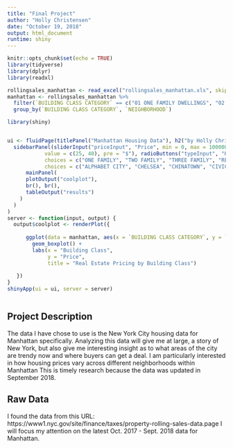```yaml
---
title: "Final Project"
author: "Holly Christensen"
date: "October 19, 2018"
output: html_document
runtime: shiny
---
```


```r
knitr::opts_chunk$set(echo = TRUE)
library(tidyverse)
library(dplyr)
library(readxl)
```

```r
rollingsales_manhattan <- read_excel("rollingsales_manhattan.xls", skip = 4) 
manhattan <- rollingsales_manhattan %>% 
  filter(`BUILDING CLASS CATEGORY` == c("01 ONE FAMILY DWELLINGS", "02 TWO FAMILY DWELLINGS", "03 THREE FAMILY DWELLINGS", "07 RENTALS - WALKUP APARTMENTS", "08 RENTALS - ELEVATOR APARTMENTS", "09 COOPS - WALKUP APARTMENTS", "10 COOPS - ELEVATOR APARTMENTS"), `SALE PRICE` <= 10000000) %>% 
  group_by(`BUILDING CLASS CATEGORY`, `NEIGHBORHOOD`)

```

```r
library(shiny)


ui <- fluidPage(titlePanel("Manhattan Housing Data"), h2("by Holly Christensen"), sidebarLayout(
  sidebarPanel(sliderInput("priceInput", "Price", min = 0, max = 10000000,
            value = c(25, 40), pre = "$"), radioButtons("typeInput", "Housing type",
            choices = c("ONE FAMILY", "TWO FAMILY", "THREE FAMILY", "RENTAL WALK-UP", "RENTAL ELEVATOR", "COOP WALK-UP", "COOP ELEVATOR")), selectInput("areaInput", "Neighborhood",
            choices = c("ALPHABET CITY", "CHELSEA", "CHINATOWN", "CIVIC CENTER", "CLINTON", "EAST VILLAGE", "FASHION", "FINANCIAL", "FLATIRON", "GRAMERCY", "GREENWICH VILLAGE-CENTRAL", "GREENWICH VILLAGE-WEST", "HARLEM-CENTRAL", "HARLEM-EAST", "HARLEM-UPPER", "HARLEM-WEST", "INWOOD", "JAVITS CENTER", "KIPS BAY", "LITTLE ITALY", "LOWER EAST SIDE", "MANHATTAN VALLEY", "MIDTOWN CBD", "MIDTOWN EAST", "MIDTOWN WEST", "MORNINGSIDE HEIGHTS", "MURRAY HILL", "ROOSEVELT ISLAND", "SOHO", "SOUTHBRIDGE", "TRIBECA", "UPPER EAST SIDE (59-79)", "UPPER EAST SIDE (79-96)", "UPPER EAST SIDE (96-110)", "UPPER WEST SIDE (59-79)", "UPPER WEST SIDE (79-96)", "UPPER WEST SIDE (96-116)", "WASHINGTON HEIGHTS LOWER", "WASHINGTON HEIGHTS UPPER"))),
      mainPanel(
      plotOutput("coolplot"),
      br(), br(),
      tableOutput("results")
    )
  )
)
server <- function(input, output) {
  output$coolplot <- renderPlot({
      
      ggplot(data = manhattan, aes(x = `BUILDING CLASS CATEGORY`, y = `SALE PRICE`, color = `BUILDING CLASS CATEGORY`)) +
        geom_boxplot() +
        labs(x = "Building Class",
             y = "Price",
             title = "Real Estate Pricing by Building Class")
      
   })
}
shinyApp(ui = ui, server = server)
```
```r

```


## Project Description

The data I have chose to use is the New York City housing data for Manhattan specifically. Analyzing this data will give me at large, a story of New York, but also give me interesting insight as to what areas of the city are trendy now and where buyers can get a deal. I am particularly interested in how housing prices vary across different neighborhoods within Manhattan This is timely research because the data was updated in September 2018.

## Raw Data


I found the data from this URL: https://www1.nyc.gov/site/finance/taxes/property-rolling-sales-data.page
I will focus my attention on the latest Oct. 2017 - Sept. 2018 data for Manhattan. 

